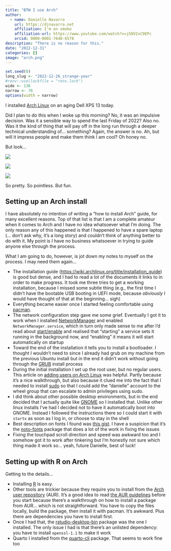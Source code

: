 ```yaml
---
title: "BTW I use Arch"
author:
  - name: Danielle Navarro
    url: https://djnavarro.net
    affiliation: I'm on smoko
    affiliation-url: https://www.youtube.com/watch?v=j58V2vC9EPc
    orcid: 0000-0001-7648-6578
description: "There is no reason for this."
date: "2022-12-31"
categories: []
image: "arch.png"
---
```


<!--------------- my typical setup ----------------->

```r
set.seed(8)
long_slug <- "2022-12-26_strange-year"
#renv::use(lockfile = "renv.lock")
wide <- 136
narrow <- 76
options(width = narrow)
```

<!--------------- post begins here ----------------->

I installed [Arch Linux](https://archlinux.org/) on an aging Dell XPS 13 today.

Did I plan to do this when I woke up this morning? No, it was an impulsive decision. Was it a sensible way to spend the last Friday of 2022? Also no. Was it the kind of thing that will pay off in the long run through a deeper technical understanding of... something? Again, the answer is no. Ah, but will it impress people and make them think I am cool? Oh honey no.

But look...

![](screenfetch.png){fig-align="center"}

![](laptops.jpg){fig-align="center"}

![](rstudio.png){fig-align="center"}

So pretty. So pointless. But fun.

## Setting up an Arch install

I have absolutely no intention of writing a "how to install Arch" guide, for many excellent reasons. Top of that list is that I am a complete amateur when it comes to Arch and I have no idea whatsoever what I'm doing. The only reason any of this happened is that I happened to have a spare laptop (... don't ask why, it's a long story) and couldn't think of anything better to do with it. My point is I have no business whatsoever in trying to guide anyone else through the process.

What I am going to do, however, is jot down my notes to myself on the process. I may need them again...

-   The installation guide ([https://wiki.archlinux.org/title/installation_guide](wiki.archlinux.org/title/installation_guide)) is good but dense, and I had to read a lot of the documents it links to in order to make progress. It took me three tries to get a working installation, because I missed some subtle thing (e.g., the first time I didn't have the bootable USB booting in UEFI mode, because *obviously* I would have thought of that at the beginning... sigh)
-   Everything became easier once I started feeling comfortable using [pacman](https://wiki.archlinux.org/title/pacman).
-   The network configuration step gave me some grief. Eventually I got it to work when I installed [NetworkManager](https://wiki.archlinux.org/title/NetworkManager) and enabled `NetworkManager.service`, which in turn only made sense to me after I'd read about [start/enable](https://wiki.archlinux.org/title/Help:Reading#Control_of_systemd_units) and realised that "starting" a service sets it running in the background now, and "enabling" it means it will start automatically on startup
-   Toward the end of the installation it tells you to install a bootloader. I thought I wouldn't need to since I already had grub on my machine from the previous Ubuntu install but in the end it didn't work without going through the [GRUB](https://wiki.archlinux.org/title/GRUB) install process
-   During the initial installation I set up the root user, but no regular users. This article on [adding users on Arch Linux](https://linuxhint.com/add_users_arch_linux/) was helpful. Partly because it's a nice walkthrough, but also because it clued me into the fact that I needed to install [sudo](https://wiki.archlinux.org/title/sudo) so that I could add the "danielle" account to the wheel group that can escalate to admin privileges using sudo.
-   I did think about other possible desktop environments, but in the end decided that I actually quite like [GNOME](https://wiki.archlinux.org/title/GNOME) so I installed that. Unlike other linux installs I've had I decided not to have it automatically boot into GNOME. Instead I followed the instructions there so I could start it with `startx` as soon as I log in, or choose to stay in the shell
-   Best description on fonts I found was [this gist](https://gist.github.com/YoEight/d19112db56cd8f93835bf2d009d617f7). I have a suspicion that it's the [noto-fonts](https://archlinux.org/packages/extra/any/noto-fonts/) package that does a lot of the work in fixing the issues
-   Fixing the touchpad scroll direction and speed was awkward too and I somehow got it to work after tinkering but I'm honestly not sure which thing made it work so... yeah, future Danielle, best of luck!

## Setting up with R on Arch

Getting to the details...

-   Installing [R](https://wiki.archlinux.org/title/r) is easy.
-   Other tools are trickier because they require you to install from the [Arch user repository](https://aur.archlinux.org/) (AUR). It's a good idea to read [the AUR guidelines](https://wiki.archlinux.org/title/Arch_User_Repository) before you start because there's a walkthrough on how to install a package from AUR... which is not straightforward. You have to copy the files locally, build the package, then install it with pacman. It's awkward. Plus there are dependencies you have to install first.
-   Once I had that, the [rstudio-desktop-bin](https://aur.archlinux.org/packages/rstudio-desktop-bin) package was the one I installed. The only issue I had is that there's an unlisted dependency: you have to install `openssl-1.1` to make it work
-   Quarto I installed from the [quarto-cli](https://aur.archlinux.org/packages/quarto-cli) package. That seems to work fine too

<!--------------- appendices go here ----------------->
